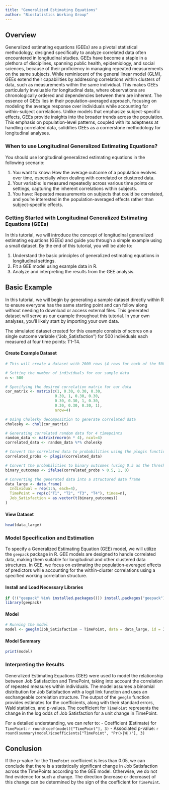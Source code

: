 ```yaml
---
title: "Generalized Estimating Equations"
author: "Biostatistics Working Group"
---
```


## Overview
Generalized estimating equations (GEEs) are a pivotal statistical methodology, designed specifically to analyze correlated data often encountered in longitudinal studies. GEEs have become a staple in a plethora of disciplines, spanning public health, epidemiology, and social sciences, because of their proficiency in managing repeated measurements on the same subjects. While reminiscent of the general linear model (GLM), GEEs extend their capabilities by addressing correlations within clusters of data, such as measurements within the same individual. This makes GEEs particularly invaluable for longitudinal data, where observations are chronologically ordered and dependencies between them are inherent. The essence of GEEs lies in their population-averaged approach, focusing on modeling the average response over individuals while accounting for within-subject correlations. Unlike models that emphasize subject-specific effects, GEEs provide insights into the broader trends across the population. This emphasis on population-level patterns, coupled with its adeptness at handling correlated data, solidifies GEEs as a cornerstone methodology for longitudinal analyses.

### When to use Longitudinal Generalized Estimating Equations?
You should use longitudinal generalized estimating equations in the following scenario:

1. You want to know: How the average outcome of a population evolves over time, especially when dealing with correlated or clustered data.
2. Your variable: Is measured repeatedly across various time points or settings, capturing the inherent correlations within subjects.
3. You have: Repeated measurements on subjects that could be correlated, and you're interested in the population-averaged effects rather than subject-specific effects.

### Getting Started with Longitudinal Generalized Estimating Equations (GEEs)
In this tutorial, we will introduce the concept of longitudinal generalized estimating equations (GEEs) and guide you through a simple example using a small dataset. By the end of this tutorial, you will be able to:

1. Understand the basic principles of generalized estimating equations in longitudinal settings.
2. Fit a GEE model using example data in R.
3. Analyze and interpreting the results from the GEE analysis.

## Basic Example
In this tutorial, we will begin by generating a sample dataset directly within R to ensure everyone has the same starting point and can follow along without needing to download or access external files. This generated dataset will serve as our example throughout this tutorial. In your own analyses, you'll likely start by importing your own data.

The simulated dataset created for this example consists of scores on a single outcome variable ("Job_Satisfaction") for 500 individuals each measured at four time points: T1-T4.

#### Create Example Dataset
```r

# This will create a dataset with 2000 rows (4 rows for each of the 500 individuals).

# Setting the number of individuals for our sample data
n <- 500

# Specifying the desired correlation matrix for our data
cor_matrix <- matrix(c(1, 0.30, 0.30, 0.30, 
                      0.30, 1, 0.30, 0.30, 
                      0.30, 0.30, 1, 0.30,
                      0.30, 0.30, 0.30, 1),
                      nrow=4)

# Using Cholesky decomposition to generate correlated data
cholesky <- chol(cor_matrix)

# Generating correlated random data for 4 timepoints
random_data <- matrix(rnorm(n * 4), ncol=4)
correlated_data <- random_data %*% cholesky

# Convert the correlated data to probabilities using the plogis function
correlated_probs <- plogis(correlated_data)

# Convert the probabilities to binary outcomes (using 0.5 as the threshold)
binary_outcomes <- ifelse(correlated_probs > 0.5, 1, 0)

# Converting the generated data into a structured data frame
data_large <- data.frame(
  Individual = rep(1:n, each=4),
  TimePoint = rep(c("T1", "T2", "T3", "T4"), times=n),
  Job_Satisfaction = as.vector(t(binary_outcomes))
)

```

#### View Dataset
```r
head(data_large)
```

### Model Specification and Estimation
To specify a Generalized Estimating Equation (GEE) model, we will utilize the `geepack` package in R. GEE models are designed to handle correlated data, making them suitable for longitudinal and other clustered data structures. In GEE, we focus on estimating the population-averaged effects of predictors while accounting for the within-cluster correlations using a specified working correlation structure.

#### Install and Load Necessary Libraries
```r
if (!("geepack" %in% installed.packages())) install.packages("geepack")
library(geepack)
```

#### Model
```r
# Running the model
model <- geeglm(Job_Satisfaction ~ TimePoint, data = data_large, id = Individual, family = binomial(link = "logit"), corstr = "exchangeable")

```

#### Model Summary
```r
print(model)
```

### Interpreting the Results
Generalized Estimating Equations (GEE) were used to model the relationship between Job Satisfaction and TimePoint, taking into account the correlation of repeated measures within individuals. The model assumes a binomial distribution for Job Satisfaction with a logit link function and uses an exchangeable correlation structure. The output of the `geeglm` function provides estimates for the coefficients, along with their standard errors, Wald statistics, and p-values. The coefficient for `TimePoint` represents the change in the log odds of Job Satisfaction for a unit change in TimePoint.

For a detailed understanding, we can refer to:
- Coefficient (Estimate) for `TimePoint`: `r round(coef(model)["TimePoint"], 3)`
- Associated p-value: `r round(summary(model)$coefficients["TimePoint", "Pr(>|W|)"], 3)`

## Conclusion
If the p-value for the `TimePoint` coefficient is less than 0.05, we can conclude that there is a statistically significant change in Job Satisfaction across the TimePoints according to the GEE model. Otherwise, we do not find evidence for such a change. The direction (increase or decrease) of this change can be determined by the sign of the coefficient for `TimePoint`.


